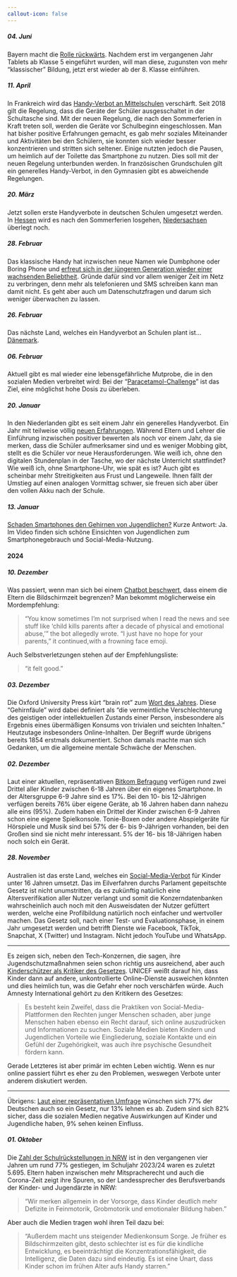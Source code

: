 ---
callout-icon: false
---

::: nentry
##### 04. Juni {#sec-250604}

Bayern macht die [Rolle rückwärts](https://www.heise.de/news/Kurswechsel-in-Bayern-Tablets-erst-ab-8-Klasse-10423657.html). Nachdem erst im vergangenen Jahr Tablets ab Klasse 5 eingeführt wurden, will man diese, zugunsten von mehr "klassischer" Bildung, jetzt erst wieder ab der 8. Klasse einführen.
:::

::: nentry
##### 11. April {#sec-250411}

In Frankreich wird das [Handy-Verbot an Mittelschulen](https://www.theguardian.com/world/2025/apr/10/france-mobile-phone-ban-middle-schools) verschärft. Seit 2018 gilt die Regelung, dass die Geräte der Schüler ausgesschaltet in der Schultasche sind. Mit der neuen Regelung, die nach den Sommerferien in Kraft treten soll, werden die Geräte vor Schulbeginn eingeschlossen. Man hat bisher positive Erfahrungen gemacht, es gab mehr soziales Miteinander und Aktivitäten bei den Schülern, sie konnten sich wieder besser konzentrieren und stritten sich seltener. Einige nutzten jedoch die Pausen, um heimlich auf der Toilette das Smartphone zu nutzen. Dies soll mit der neuen Regelung unterbunden werden. In französischen Grundschulen gilt ein generelles Handy-Verbot, in den Gymnasien gibt es abweichende Regelungen.
:::

::: nentry
##### 20. März {#sec-250320}

Jetzt sollen erste Handyverbote in deutschen Schulen umgesetzt werden. In [Hessen](https://www.heise.de/news/Hessen-plant-Handyverbot-an-Schulen-10322149.html) wird es nach den Sommerferien losgehen, [Niedersachsen](https://www.golem.de/news/schulen-verlangen-klarheit-niedersachsen-fuer-bundesweite-handyregeln-an-schulen-2503-194495.html) überlegt noch.
:::

::: nentry
##### 28. Februar {#sec-250228}

Das klassische Handy hat inzwischen neue Namen wie Dumbphone oder Boring Phone und [erfreut sich in der jüngeren Generation wieder einer wachsenden Beliebtheit](https://t3n.de/news/statt-smartphones-generation-z-dumbphones-zurueck-1621712/). Gründe dafür sind vor allem weniger Zeit im Netz zu verbringen, denn mehr als telefonieren und SMS schreiben kann man damit nicht. Es geht aber auch um Datenschutzfragen und darum sich weniger überwachen zu lassen.
:::

::: nentry
##### 26. Februar {#sec-250226}

Das nächste Land, welches ein Handyverbot an Schulen plant ist... [Dänemark](https://www.heise.de/news/Daenemark-plant-komplettes-Handyverbot-an-Schulen-10296294.html).
:::

::: nentry
##### 06. Februar {#sec-250206}

Aktuell gibt es mal wieder eine lebensgefährliche Mutprobe, die in den sozialen Medien verbreitet wird: Bei der "[Paracetamol-Challenge](https://www.n-tv.de/der_tag/Paracetamol-Challenge-Pharmaverband-warnt-vor-Tiktok-Trend-article25543229.html)" ist das Ziel, eine möglichst hohe Dosis zu überleben.
:::

::: nentry
##### 20. Januar {#sec-250120}

In den Niederlanden gibt es seit einem Jahr ein generelles Handyverbot. Ein Jahr mit teilweise völlig [neuen Erfahrungen](https://www.nzz.ch/international/handy-verbot-an-schulen-in-niederlanden-erfahrungen-nach-einem-jahr-ld.1865118). Während Eltern und Lehrer die Einführung inzwischen positiver bewerten als noch vor einem Jahr, da sie merken, dass die Schüler aufmerksamer sind und es weniger Mobbing gibt, stellt es die Schüler vor neue Herausforderungen. Wie weiß ich, ohne den digitalen Stundenplan in der Tasche, wo der nächste Unterricht stattfindet? Wie weiß ich, ohne Smartphone-Uhr, wie spät es ist? Auch gibt es scheinbar mehr Streitigkeiten aus Frust und Langeweile. Ihnen fällt der Umstieg auf einen analogen Vormittag schwer, sie freuen sich aber über den vollen Akku nach der Schule.
:::

::: nentry
##### 13. Januar {#sec-250113}

[Schaden Smartphones den Gehirnen von Jugendlichen?](https://www.ndr.de/fernsehen/sendungen/das/Schaden-Smartphones-Gehirnen-von-Jugendlichen,dasx38052.html) Kurze Antwort: Ja. Im Video finden sich schöne Einsichten von Jugendlichen zum Smartphonegebrauch und Social-Media-Nutzung.
:::

#### 2024

::: nentry
##### 10. Dezember {#sec-241210}

Was passiert, wenn man sich bei einem [Chatbot beschwert](https://www.npr.org/2024/12/10/nx-s1-5222574/kids-character-ai-lawsuit), dass einem die Eltern die Bildschirmzeit begrenzen? Man bekommt möglicherweise ein Mordempfehlung:

> "You know sometimes I'm not surprised when I read the news and see stuff like 'child kills parents after a decade of physical and emotional abuse,'" the bot allegedly wrote. "I just have no hope for your parents," it continued,with a frowning face emoji.

Auch Selbstverletzungen stehen auf der Empfehlungsliste:

> "it felt good."
:::

::: nentry
##### 03. Dezember {#sec-241203}

Die Oxford University Press kürt "brain rot" zum [Wort des Jahres](https://corp.oup.com/news/brain-rot-named-oxford-word-of-the-year-2024/). Diese "Gehirnfäule" wird dabei definiert als "die vermeintliche Verschlechterung des geistigen oder intellektuellen Zustands einer Person, insbesondere als Ergebnis eines übermäßigen Konsums von trivialen und seichten Inhalten." Heutzutage insbesonders Online-Inhalten. Der Begriff wurde übrigens bereits 1854 erstmals dokumentiert. Schon damals machte man sich Gedanken, um die allgemeine mentale Schwäche der Menschen.
:::

::: nentry
##### 02. Dezember {#sec-241202}

Laut einer aktuellen, repräsentativen [Bitkom Befragung](https://www.bitkom.org/Presse/Presseinformation/Ab-10-Jahren-haben-meisten-Kinder-eigenes-Smartphone) verfügen rund zwei Drittel aller Kinder zwischen 6-18 Jahren über ein eigenes Smartphone. In der Altersgruppe 6-9 Jahre sind es 17%. Bei den 10- bis 12-Jährigen verfügen bereits 76% über eigene Geräte, ab 16 Jahren haben dann nahezu alle eins (95%). Zudem haben ein Drittel der Kinder zwischen 6-9 Jahren schon eine eigene Spielkonsole. Tonie-Boxen oder andere Abspielgeräte für Hörspiele und Musik sind bei 57% der 6- bis 9-Jährigen vorhanden, bei den Großen sind sie nicht mehr interessant. 5% der 16- bis 18-Jährigen haben noch solch ein Gerät.
:::

::: nentry
##### 28. November {#sec-241128}

Australien ist das erste Land, welches ein [Social-Media-Verbot](https://www.heise.de/news/Im-Eilverfahren-beschlossen-Australien-bekommt-Social-Media-Verbot-fuer-Kinder-10180465.html) für Kinder unter 16 Jahren umsetzt. Das im Eilverfahren durchs Parlament gepeitschte Gesetz ist nicht unumstritten, da es zukünftig natürlich eine Altersverifikation aller Nutzer verlangt und somit die Konzerndatenbanken wahrscheinlich auch noch mit den Ausweisdaten der Nutzer gefüttert werden, welche eine Profilbildung natürlich noch einfacher und wertvoller machen. Das Gesetz soll, nach einer Test- und Evaluationsphase, in einem Jahr umgesetzt werden und betrifft Dienste wie Facebook, TikTok, Snapchat, X (Twitter) und Instagram. Nicht jedoch YouTube und WhatsApp.

------------------------------------------------------------------------

Es zeigen sich, neben den Tech-Konzernen, die sagen, ihre Jugendschutzmaßnahmen seien schon richtig uns ausreichend, aber auch [Kinderschützer als Kritiker des Gesetzes](https://www.heise.de/news/Australien-verbannt-Kinder-von-Social-Media-wie-sinnvoll-ist-das-10183752.html). UNICEF weißt darauf hin, dass Kinder dann auf andere, unkontrollierte Online-Dienste ausweichen könnten und dies heimlich tun, was die Gefahr eher noch verschärfen würde. Auch Amnesty International gehört zu den Kritikern des Gesetzes:

> Es besteht kein Zweifel, dass die Praktiken von Social-Media-Plattformen den Rechten junger Menschen schaden, aber junge Menschen haben ebenso ein Recht darauf, sich online auszudrücken und Informationen zu suchen. Soziale Medien bieten Kindern und Jugendlichen Vorteile wie Eingliederung, soziale Kontakte und ein Gefühl der Zugehörigkeit, was auch ihre psychische Gesundheit fördern kann.

Gerade Letzteres ist aber primär im echten Leben wichtig. Wenn es nur online passiert führt es eher zu den Problemen, weswegen Verbote unter anderem diskutiert werden.

------------------------------------------------------------------------

Übrigens: [Laut einer repräsentativen Umfrage](https://www.spiegel.de/netzwelt/australien-deutsche-mehrheit-befuerwortet-radikales-social-media-verbot-fuer-kinder-und-jugendliche-a-e13bde55-9e92-4ecc-9ecd-bbc325c829e2) wünschen sich 77% der Deutschen auch so ein Gesetz, nur 13% lehnen es ab. Zudem sind sich 82% sicher, dass die sozialen Medien negative Auswirkungen auf Kinder und Jugendliche haben, 9% sehen keinen Einfluss.
:::

::: nentry
##### 01. Oktober {#sec-241001}

Die [Zahl der Schulrückstellungen in NRW](https://www.msn.com/de-de/nachrichten/other/einschulungen-in-nrw-zahl-der-zur%C3%BCckstellungen-enorm-gestiegen/ar-AA1r4sVJ) ist in den vergangenen vier Jahren um rund 77% gestiegen, im Schuljahr 2023/24 waren es zuletzt 5.695. Eltern haben inzwischen mehr Mitspracherecht und auch die Corona-Zeit zeigt ihre Spuren, so der Landessprecher des Berufsverbands der Kinder- und Jugendärzte in NRW:

> "Wir merken allgemein in der Vorsorge, dass Kinder deutlich mehr Defizite in Feinmotorik, Grobmotorik und emotionaler Bildung haben."

Aber auch die Medien tragen wohl ihren Teil dazu bei:

> "Außerdem macht uns steigender Medienkonsum Sorge. Je früher es Bildschirmzeiten gibt, desto schlechter ist es für die kindliche Entwicklung, es beeinträchtigt die Konzentrationsfähigkeit, die Intelligenz, die Daten dazu sind eindeutig. Es ist eine Unart, dass Kinder schon im frühen Alter aufs Handy starren."
:::
